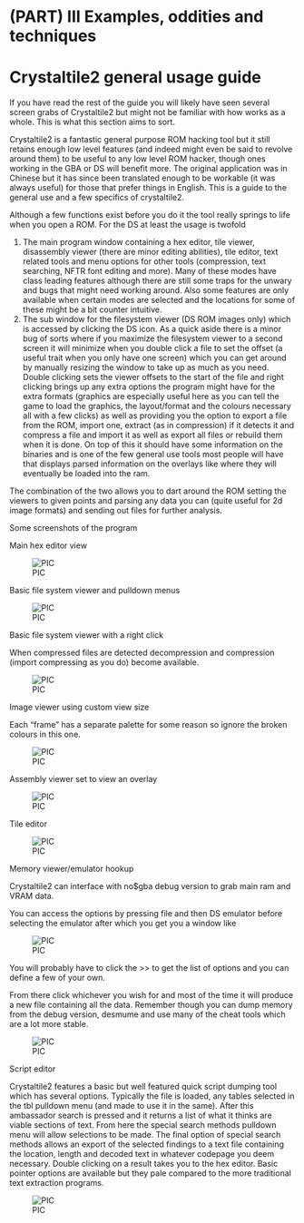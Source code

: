 # (PART) III  Examples, oddities and techniques {-}

# Crystaltile2 general usage guide

If you have read the rest of the guide you will likely have seen several screen grabs of Crystaltile2 but might not be familiar with how works as a whole. This is what this section aims to sort.

Crystaltile2 is a fantastic general purpose ROM hacking tool but it still retains enough low level features (and indeed might even be said to revolve around them) to be useful to any low level ROM hacker, though ones working in the GBA or DS will benefit more. The original application was in Chinese but it has since been translated enough to be workable (it was always useful) for those that prefer things in English. This is a guide to the general use and a few specifics of crystaltile2.

Although a few functions exist before you do it the tool really springs to life when you open a ROM. For the DS at least the usage is twofold

1.  The main program window containing a hex editor, tile viewer, disassembly viewer (there are minor editing abilities), tile editor, text related tools and menu options for other tools (compression, text searching, NFTR font editing and more). Many of these modes have class leading features although there are still some traps for the unwary and bugs that might need working around. Also some features are only available when certain modes are selected and the locations for some of these might be a bit counter intuitive.
2.  The sub window for the filesystem viewer (DS ROM images only) which is accessed by clicking the DS icon. As a quick aside there is a minor bug of sorts where if you maximize the filesystem viewer to a second screen it will minimize when you double click a file to set the offset (a useful trait when you only have one screen) which you can get around by manually resizing the window to take up as much as you need. Double clicking sets the viewer offsets to the start of the file and right clicking brings up any extra options the program might have for the extra formats (graphics are especially useful here as you can tell the game to load the graphics, the layout/format and the colours necessary all with a few clicks) as well as providing you the option to export a file from the ROM, import one, extract (as in compression) if it detects it and compress a file and import it as well as export all files or rebuild them when it is done. On top of this it should have some information on the binaries and is one of the few general use tools most people will have that displays parsed information on the overlays like where they will eventually be loaded into the ram.

The combination of the two allows you to dart around the ROM setting the viewers to given points and parsing any data you can (quite useful for 2d image formats) and sending out files for further analysis.

Some screenshots of the program

Main hex editor view

![PIC](images/220_home_fast6191_romhackingguide_unrenamed_fil___inal_borders_romhackguidecrystaltile2usage1.png)

Basic file system viewer and pulldown menus

![PIC](images/221_home_fast6191_romhackingguide_unrenamed_fil___inal_borders_romhackguidecrystaltile2usage2.png)

Basic file system viewer with a right click

When compressed files are detected decompression and compression (import compressing as you do) become available.

![PIC](images/222_home_fast6191_romhackingguide_unrenamed_fil___inal_borders_romhackguidecrystaltile2usage3.png)

Image viewer using custom view size

Each “frame” has a separate palette for some reason so ignore the broken colours in this one.

![PIC](images/223_home_fast6191_romhackingguide_unrenamed_fil___inal_borders_romhackguidecrystaltile2usage4.png)

Assembly viewer set to view an overlay

![PIC](images/224_home_fast6191_romhackingguide_unrenamed_fil___inal_borders_romhackguidecrystaltile2usage5.png)

Tile editor

![PIC](images/225_home_fast6191_romhackingguide_unrenamed_fil___inal_borders_romhackguidecrystaltile2usage6.png)

Memory viewer/emulator hookup

Crystaltile2 can interface with no$gba debug version to grab main ram and VRAM data.

You can access the options by pressing file and then DS emulator before selecting the emulator after which you get you a window like

![PIC](images/226_home_fast6191_romhackingguide_unrenamed_fil___inal_borders_romhackguidecrystaltile2usage7.png)

You will probably have to click the >﻿> to get the list of options and you can define a few of your own.

From there click whichever you wish for and most of the time it will produce a new file containing all the data. Remember though you can dump memory from the debug version, desmume and use many of the cheat tools which are a lot more stable.

![PIC](images/227_home_fast6191_romhackingguide_unrenamed_fil___inal_borders_romhackguidecrystaltile2usage8.png)

Script editor

Crystaltile2 features a basic but well featured quick script dumping tool which has several options. Typically the file is loaded, any tables selected in the tbl pulldown menu (and made to use it in the same). After this ambassador search is pressed and it returns a list of what it thinks are viable sections of text. From here the special search methods pulldown menu will allow selections to be made. The final option of special search methods allows an export of the selected findings to a text file containing the location, length and decoded text in whatever codepage you deem necessary. Double clicking on a result takes you to the hex editor. Basic pointer options are available but they pale compared to the more traditional text extraction programs.

![PIC](images/228_home_fast6191_romhackingguide_unrenamed_fil___inal_borders_romhackguidecrystaltile2usage9.png)